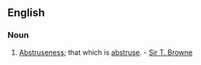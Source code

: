 ==English==

===Noun===
{{en-noun|abstrusities}}

# {{rare}} [[abstruseness|Abstruseness]]; that which is [[abstruse]]. - [[Sir T. Browne]]